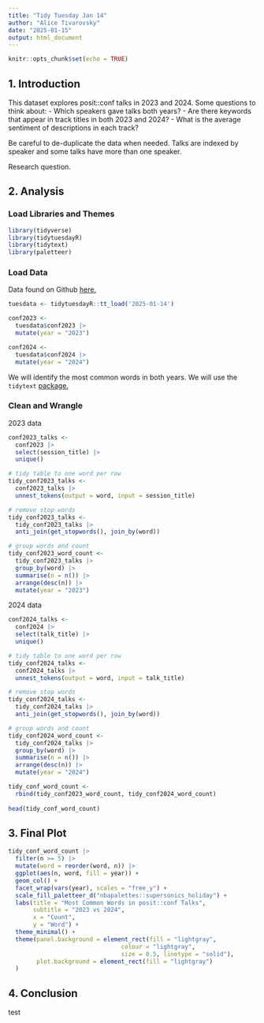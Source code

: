 ```yaml
---
title: "Tidy Tuesday Jan 14"
author: "Alice Tivarovsky"
date: "2025-01-15"
output: html_document
---
```


```r
knitr::opts_chunk$set(echo = TRUE)
```


## 1. Introduction

This dataset explores posit::conf talks in 2023 and 2024. Some questions to think about: 
- Which speakers gave talks both years? 
- Are there keywords that appear in track titles in both 2023 and 2024? 
- What is the average sentiment of descriptions in each track? 

Be careful to de-duplicate the data when needed. Talks are indexed by speaker and some talks have more than one speaker. 

Research question. 

## 2. Analysis

### Load Libraries and Themes

```r
library(tidyverse)
library(tidytuesdayR)
library(tidytext)
library(paletteer)

```

### Load Data

Data found on Github [here.](https://github.com/rfordatascience/tidytuesday/blob/main/data/2025/2025-01-14/readme.md) 

```r
tuesdata <- tidytuesdayR::tt_load('2025-01-14')

conf2023 <- 
  tuesdata$conf2023 |> 
  mutate(year = "2023")

conf2024 <- 
  tuesdata$conf2024 |> 
  mutate(year = "2024")

```


We will identify the most common words in both years. We will use the `tidytext` [package.](https://cran.r-project.org/web/packages/tidytext/vignettes/tidytext.html) 

### Clean and Wrangle

2023 data
```r
conf2023_talks <- 
  conf2023 |>
  select(session_title) |>
  unique()

# tidy table to one word per row
tidy_conf2023_talks <- 
  conf2023_talks |>
  unnest_tokens(output = word, input = session_title)

# remove stop words
tidy_conf2023_talks <-
  tidy_conf2023_talks |>
  anti_join(get_stopwords(), join_by(word))

# group words and count
tidy_conf2023_word_count <- 
  tidy_conf2023_talks |>
  group_by(word) |> 
  summarise(n = n()) |>
  arrange(desc(n)) |> 
  mutate(year = "2023")

```
 
2024 data

```r
conf2024_talks <- 
  conf2024 |>
  select(talk_title) |>
  unique()

# tidy table to one word per row
tidy_conf2024_talks <- 
  conf2024_talks |>
  unnest_tokens(output = word, input = talk_title)

# remove stop words
tidy_conf2024_talks <-
  tidy_conf2024_talks |>
  anti_join(get_stopwords(), join_by(word)) 

# group words and count
tidy_conf2024_word_count <- 
  tidy_conf2024_talks |>
  group_by(word) |> 
  summarise(n = n()) |>
  arrange(desc(n)) |> 
  mutate(year = "2024")

tidy_conf_word_count <- 
  rbind(tidy_conf2023_word_count, tidy_conf2024_word_count) 
  
head(tidy_conf_word_count)

```

## 3. Final Plot

```r
tidy_conf_word_count |> 
  filter(n >= 5) |> 
  mutate(word = reorder(word, n)) |> 
  ggplot(aes(n, word, fill = year)) + 
  geom_col() + 
  facet_wrap(vars(year), scales = "free_y") +
  scale_fill_paletteer_d("nbapalettes::supersonics_holiday") +
  labs(title = "Most Common Words in posit::conf Talks",
       subtitle = "2023 vs 2024",
       x = "Count", 
       y = "Word") +
  theme_minimal() + 
  theme(panel.background = element_rect(fill = "lightgray",
                                colour = "lightgray",
                                size = 0.5, linetype = "solid"), 
        plot.background = element_rect(fill = "lightgray")
  ) 

```


## 4. Conclusion

test
